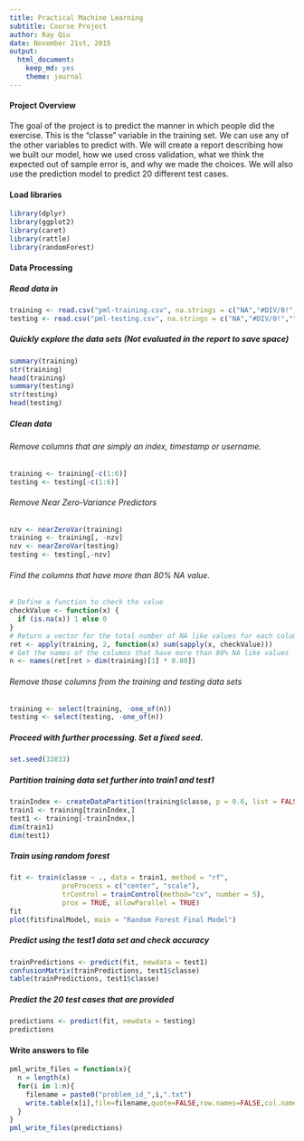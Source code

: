 ```yaml
---
title: Practical Machine Learning
subtitle: Course Project
author: Ray Qiu
date: November 21st, 2015
output: 
  html_document: 
    keep_md: yes
    theme: journal
---
```


#### Project Overview

The goal of the project is to predict the manner in which people did the exercise. This is the "classe" variable in the training set. We can use any of the other variables to predict with. We will create a report describing how we built our model, how we used cross validation, what we think the expected out of sample error is, and why we made the choices. We will also use the prediction model to predict 20 different test cases. 

#### Load libraries
```r
library(dplyr)
library(ggplot2)
library(caret)
library(rattle)
library(randomForest)
```
#### Data Processing

##### Read data in
```r
training <- read.csv("pml-training.csv", na.strings = c("NA","#DIV/0!",""))
testing <- read.csv("pml-testing.csv", na.strings = c("NA","#DIV/0!",""))
```

##### Quickly explore the data sets (Not evaluated in the report to save space)
```r
summary(training)
str(training)
head(training)
summary(testing)
str(testing)
head(testing)
```

##### Clean data

###### Remove columns that are simply an index, timestamp or username.
```r
training <- training[-c(1:6)]
testing <- testing[-c(1:6)]
```

###### Remove Near Zero-Variance Predictors
```r
nzv <- nearZeroVar(training)
training <- training[, -nzv]
nzv <- nearZeroVar(testing)
testing <- testing[,-nzv]
```

###### Find the columns that have more than 80% NA value.
```r
# Define a function to check the value
checkValue <- function(x) {
  if (is.na(x)) 1 else 0
}
# Return a vector for the total number of NA like values for each column
ret <- apply(training, 2, function(x) sum(sapply(x, checkValue)))
# Get the names of the columns that have more than 80% NA like values
n <- names(ret[ret > dim(training)[1] * 0.80])
```

######  Remove those columns from the training and testing data sets
```r
training <- select(training, -one_of(n))
testing <- select(testing, -one_of(n))
```

##### Proceed with further processing.  Set a fixed seed.
```r
set.seed(33833)
```

##### Partition training data set further into train1 and test1
```r
trainIndex <- createDataPartition(training$classe, p = 0.6, list = FALSE)
train1 <- training[trainIndex,]
test1 <- training[-trainIndex,]
dim(train1)
dim(test1)
```

##### Train using random forest
```r
fit <- train(classe ~ ., data = train1, method = "rf", 
             preProcess = c("center", "scale"),
             trControl = trainControl(method="cv", number = 5),
             prox = TRUE, allowParallel = TRUE)
fit
plot(fit$finalModel, main = "Random Forest Final Model")
```

##### Predict using the test1 data set and check accuracy
```r
trainPredictions <- predict(fit, newdata = test1)
confusionMatrix(trainPredictions, test1$classe)
table(trainPredictions, test1$classe)
```

##### Predict the 20 test cases that are provided 
```r
predictions <- predict(fit, newdata = testing)
predictions
```

#### Write answers to file
```r
pml_write_files = function(x){
  n = length(x)
  for(i in 1:n){
    filename = paste0("problem_id_",i,".txt")
    write.table(x[i],file=filename,quote=FALSE,row.names=FALSE,col.names=FALSE)
  }
}
pml_write_files(predictions)
```
